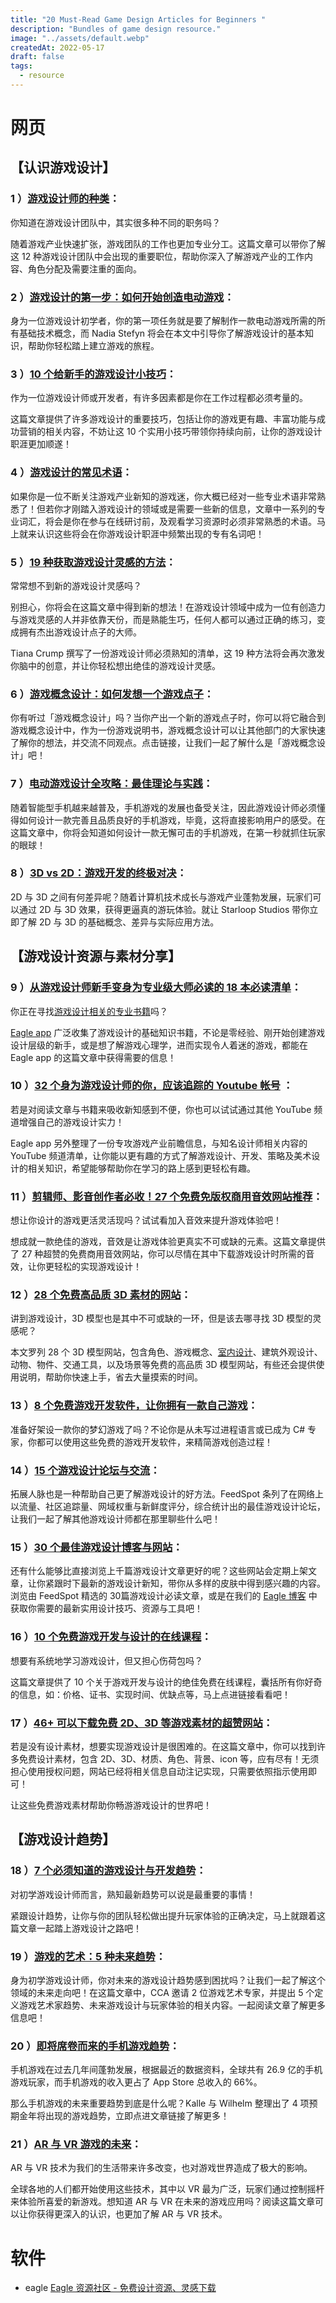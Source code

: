 ```yaml
---
title: "20 Must-Read Game Design Articles for Beginners "
description: "Bundles of game design resource."
image: "../assets/default.webp"
createdAt: 2022-05-17
draft: false
tags:
  - resource
---
```


# 网页
## 【认识游戏设计】

### 1 ）[游戏设计师的种类](https://bbrathwaite.wordpress.com/2007/11/20/types-of-game-designers/)**：**

你知道在游戏设计团队中，其实很多种不同的职务吗？

随着游戏产业快速扩张，游戏团队的工作也更加专业分工。这篇文章可以带你了解这 12 种游戏设计团队中会出现的重要职位，帮助你深入了解游戏产业的工作内容、角色分配及需要注重的面向。

### ****2 ）****[游戏设计的第一步：如何开始创造电动游戏](https://www.cgspectrum.com/blog/game-design-basics-how-to-start-building-video-games)：

身为一位游戏设计初学者，你的第一项任务就是要了解制作一款电动游戏所需的所有基础技术概念，而 Nadia Stefyn 将会在本文中引导你了解游戏设计的基本知识，帮助你轻松踏上建立游戏的旅程。

### 3 ）[10 个给新手的游戏设计小技巧](https://unity.com/how-to/beginner/10-game-design-tips-new-developers)：

作为一位游戏设计师或开发者，有许多因素都是你在工作过程都必须考量的。

这篇文章提供了许多游戏设计的重要技巧，包括让你的游戏更有趣、丰富功能与成功营销的相关内容，不妨让这 10 个实用小技巧带领你持续向前，让你的游戏设计职涯更加顺遂！

### 4 ）[游戏设计的常见术语](https://unity.com/how-to/beginner/game-development-terms#general-game-development-terms)：

如果你是一位不断关注游戏产业新知的游戏迷，你大概已经对一些专业术语非常熟悉了！但若你才刚踏入游戏设计的领域或是需要一些新的信息，文章中一系列的专业词汇，将会是你在参与在线研讨前，及观看学习资源时必须非常熟悉的术语。马上就来认识这些将会在你游戏设计职涯中频繁出现的专有名词吧！

### 5 ）[19 种获取游戏设计灵感的方法](https://www.buildbox.com/19-ways-to-come-up-with-game-ideas/)：

常常想不到新的游戏设计灵感吗？

别担心，你将会在这篇文章中得到新的想法！在游戏设计领域中成为一位有创造力与游戏灵感的人并非依靠天份，而是熟能生巧，任何人都可以通过正确的练习，变成拥有杰出游戏设计点子的大师。

Tiana Crump 撰写了一份游戏设计师必须熟知的清单，这 19 种方法将会再次激发你脑中的创意，并让你轻松想出绝佳的游戏设计灵感。
### 6 ****）****[游戏概念设计：如何发想一个游戏点子](https://www.pluralsight.com/blog/film-games/creating-game-concept-first-step-getting-game-ground)：

你有听过「游戏概念设计」吗？当你产出一个新的游戏点子时，你可以将它融合到游戏概念设计中，作为一份游戏说明书，游戏概念设计可以让其他部门的大家快速了解你的想法，并交流不同观点。点击链接，让我们一起了解什么是「游戏概念设计」吧！

### 7 ）[电动游戏设计全攻略：最佳理论与实践](https://www.innovecsgames.com/blog/mobile-game-design/)：

随着智能型手机越来越普及，手机游戏的发展也备受关注，因此游戏设计师必须懂得如何设计一款完善且品质良好的手机游戏，毕竟，这将直接影响用户的感受。在这篇文章中，你将会知道如何设计一款无懈可击的手机游戏，在第一秒就抓住玩家的眼球！

### 8 **）[3D vs 2D：游戏开发的终极对决](https://starloopstudios.com/3d-vs-2d-the-eternal-battle-to-develop-video-games/)：**

2D 与 3D 之间有何差异呢？随着计算机技术成长与游戏产业蓬勃发展，玩家们可以通过 2D 与 3D 效果，获得更逼真的游玩体验。就让 Starloop Studios 带你立即了解 2D 与 3D 的基础概念、差异与实际应用方法。
## 【游戏设计资源与素材分享】
### 9 ）[从游戏设计师新手变身为专业级大师必读的 18 本必读清单](https://cn.eagle.cool/blog/post/16-must-read-books-for-game-designers-from-beginner-to-pro)：

你正在寻找[游戏设计相关的专业书籍](https://cn.eagle.cool/blog/post/16-must-read-books-for-game-designers-from-beginner-to-pro)吗？

[Eagle app](https://cn.eagle.cool/changelog) 广泛收集了游戏设计的基础知识书籍，不论是零经验、刚开始创建游戏设计层级的新手，或是想了解游戏心理学，进而实现令人着迷的游戏，都能在 Eagle app 的这篇文章中获得需要的信息！

### 10 ****）****[32 个身为游戏设计师的你，应该追踪的 Youtube 帐号](https://cn.eagle.cool/blog/post/top-32-youtube-channels-you-should-follow-for-game-designer) ****：****

若是对阅读文章与书籍来吸收新知感到不便，你也可以试试通过其他 YouTube 频道增强自己的游戏设计实力！

Eagle app 另外整理了一份专攻游戏产业前瞻信息，与知名设计师相关内容的YouTube 频道清单，让你能以更有趣的方式了解游戏设计、开发、策略及美术设计的相关知识，希望能够帮助你在学习的路上感到更轻松有趣。

### 11 **）[剪辑师、影音创作者必收！27 个免费免版权商用音效网站推荐](https://cn.eagle.cool/blog/post/royalty-free-sound-effects-sites)：**

想让你设计的游戏更活灵活现吗？试试看加入音效来提升游戏体验吧！

想成就一款绝佳的游戏，音效是让游戏体验更真实不可或缺的元素。这篇文章提供了 27 种超赞的免费商用音效网站，你可以尽情在其中下载游戏设计时所需的音效，让你更轻松的实现游戏设计！
### 12 ）[28 个免费高品质 3D 素材的网站](https://cn.eagle.cool/blog/post/best-websites-to-download-free-3d-model-with-high-quality)：

讲到游戏设计，3D 模型也是其中不可或缺的一环，但是该去哪寻找 3D 模型的灵感呢？

本文罗列 28 个 3D 模型网站，包含角色、游戏概念、[室内设计](https://cn.eagle.cool/blog/post/quick-guide-to-industrial-style-design)、建筑外观设计、动物、物件、交通工具，以及场景等免费的高品质 3D 模型网站，有些还会提供使用说明，帮助你快速上手，省去大量摸索的时间。

### 13 ）[8 个免费游戏开发软件，让你拥有一款自己游戏](https://www.makeuseof.com/tag/five-free-game-development-tools-make-your-own-games/)：

准备好架设一款你的梦幻游戏了吗？不论你是从未写过进程语言或已成为 C# 专家，你都可以使用这些免费的游戏开发软件，来精简游戏创造过程！

### 14 ）[15 个游戏设计论坛与交流](https://blog.feedspot.com/game_design_blogs/)：

拓展人脉也是一种帮助自己更了解游戏设计的好方法。FeedSpot 条列了在网络上以流量、社区追踪量、网域权重与新鲜度评分，综合统计出的最佳游戏设计论坛，让我们一起了解其他游戏设计师都在那里聊些什么吧！

### 15 ）[30 个最佳游戏设计博客与网站](https://blog.feedspot.com/game_design_blogs/)：

还有什么能够比直接浏览上千篇游戏设计文章更好的呢？这些网站会定期上架文章，让你紧跟时下最新的游戏设计新知，带你从多样的皮肤中得到感兴趣的内容。浏览由 FeedSpot 精选的 30篇游戏设计必读文章，或是在我们的 [Eagle 博客](https://cn.eagle.cool/blog) 中获取你需要的最新实用设计技巧、资源与工具吧！

### 16 ）[10 个免费游戏开发与设计的在线课程](https://www.onlinecoursereport.com/free/game-development-and-game-design/)：

想要有系统地学习游戏设计，但又担心伤荷包吗？

这篇文章提供了 10 个关于游戏开发与设计的绝佳免费在线课程，囊括所有你好奇的信息，如：价格、证书、实现时间、优缺点等，马上点进链接看看吧！

### 17 ）[46+ 可以下载免费 2D、3D 等游戏素材的超赞网站](https://cn.eagle.cool/blog/post/free-game-assets)：

若是没有设计素材，想要实现游戏设计是很困难的。在这篇文章中，你可以找到许多免费设计素材，包含 2D、3D、材质、角色、背景、icon 等，应有尽有！无须担心使用授权问题，网站已经将相关信息自动注记实现，只需要依照指示使用即可！

让这些免费游戏素材帮助你畅游游戏设计的世界吧！
## 【游戏设计趋势】
### 18 ）[7 个必须知道的游戏设计与开发趋势](https://www.geeksforgeeks.org/top-7-game-development-trends-for-2022/)：

对初学游戏设计师而言，熟知最新趋势可以说是最重要的事情！

紧跟设计趋势，让你与你的团队轻松做出提升玩家体验的正确决定，马上就跟着这篇文章一起踏上游戏设计之路吧！

### 19 ）[游戏的艺术：5 种未来趋势](https://www.cca.edu/newsroom/5-future-game-design-trends/)：

身为初学游戏设计师，你对未来的游戏设计趋势感到困扰吗？让我们一起了解这个领域的未来走向吧！在这篇文章中，CCA 邀请 2 位游戏艺术专家，并提出 5 个定义游戏艺术家趋势、未来游戏设计与玩家体验的相关内容。一起阅读文章了解更多信息吧！

### 20 ）[即将席卷而来的手机游戏趋势](https://www.gamerefinery.com/the-biggest-mobile-gaming-trends-coming-your-way-in-2022/)：

手机游戏在过去几年间蓬勃发展，根据最近的数据资料，全球共有 26.9 亿的手机游戏玩家，而手机游戏的收入更占了 App Store 总收入的 66%。

那么手机游戏的未来重要趋势到底是什么呢？Kalle 与 Wilhelm 整理出了 4 项预期金年将出现的游戏趋势，立即点进文章链接了解更多！

### 21 ）[AR 与 VR 游戏的未来](https://southernmarylandchronicle.com/2021/10/04/the-future-of-augmented-and-virtual-reality-gaming/)：

AR 与 VR 技术为我们的生活带来许多改变，也对游戏世界造成了极大的影响。

全球各地的人们都开始使用这些技术，其中以 VR 最为广泛，玩家们通过控制摇杆来体验所喜爱的新游戏。想知道 AR 与 VR 在未来的游戏应用吗？阅读这篇文章可以让你获得更深入的认识，也更加了解 AR 与 VR 技术。

# 软件 
- eagle [Eagle 资源社区 - 免费设计资源、灵感下载](https://community-cn.eagle.cool/)